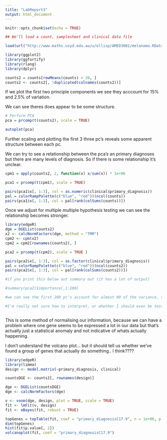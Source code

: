 ---
title: "LabReport3"
output: html_document
---

```{r setup, include=FALSE}
knitr::opts_chunk$set(echo = TRUE)
```

```{r}

## We'll load a count, samplesheet and clinical data file

load(url("http://www.maths.usyd.edu.au/u/ellisp/AMED3002/melanoma.RData"))

```

```{r}
library(ggplot2)
library(ggfortify)
library(rlang)
library(dplyr)

counts2 = counts[rowMeans(counts) > 20, ]
counts2 <- counts2[, !duplicated(colnames(counts2))]
```

If we plot the first two principle components we see they acccount for 15% and 2.5% of variation.

We can see theres does appear to be some structure.
```{r}
# Perform PCA
pca = prcomp(t(counts2), scale = TRUE)

autoplot(pca)
```
Further scaling and plotting the first 3 three pc's reveals some apparent structure between each pc.

We can try to see a relationship between the pca's an primary diagnoses but there are many levels of diagnosis.
So if there is some relationship it's unclear.

```{r}
cpm1 = apply(counts2, 2, function(x) x/sum(x)) * 1e+06

pca1 = prcomp(t(cpm1), scale = TRUE)

pairs(pca1$x[, 1:3], col = as.numeric(clinical$primary_diagnosis))
pal = colorRampPalette(c("blue", "red"))(ncol(counts))
pairs(pca1$x[, 1:3], col = pal[rank(colSums(counts))])

```

Once we adjust for multiple multiple hypothesis testing we can see the relationship becomes stronger.
```{r}
library(edgeR)
dge = DGEList(counts2)
x2 <- calcNormFactors(dge, method = "TMM")
cpm2 <- cpm(x2)
cpm2 = cpm2[rownames(counts2), ]

pca2 = prcomp(t(cpm2), scale = TRUE )

pairs(pca2$x[, 1:3], col = as.factor(clinical$primary_diagnosis))
pal = colorRampPalette(c("blue", "red"))(ncol(counts2))
pairs(pca2$x[, 1:3], col = pal[rank(colSums(counts2))])

#if you print this below out summary out (it has a lot of output)

#summary(pca2)$importance[,1:200]

#we can see the first 200 pc's account for almost 90 of the variance, so from that we can say these are the most important genes for predicting primary diagnoses???

#I'm really not sure how to interpret, or whether I should even be testing for agaisnt primary diagnosis



```

This is some method of normalising our information, because we can have a problem where one gene seems to be expressed a lot in our data but that's actually just a statistical anomaly and not indicative of whats actually happening.

I don't understand the volcano plot... but it should tell us whether we've found a group of genes that actually do something.. I think????

```{r}
library(edgeR)
library(limma)
design <- model.matrix(~primary_diagnosis, clinical)

countsDGE <- counts2[, rownames(design)]

dge <- DGEList(countsDGE)
dge <- calcNormFactors(dge)

v <- voom(dge, design, plot = TRUE, scale = TRUE)
fit <- lmFit(v, design)
fit <- eBayes(fit, robust = TRUE)

topGenes = topTable(fit, coef = "primary_diagnosisC17.9", n = 1e+06, p.value = 0.05)
dim(topGenes)
hist(fit$p.value[, 2])
volcanoplot(fit, coef = "primary_diagnosisC17.9")
```




